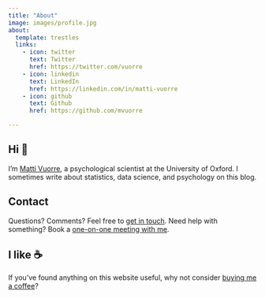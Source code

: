 ```yaml
---
title: "About"
image: images/profile.jpg
about:
  template: trestles
  links:
    - icon: twitter
      text: Twitter
      href: https://twitter.com/vuorre
    - icon: linkedin
      text: LinkedIn
      href: https://linkedin.com/in/matti-vuorre
    - icon: github
      text: Github
      href: https://github.com/mvuorre

---
```


## Hi 👋

I'm [Matti Vuorre](https://vuorre.netlify.app), a psychological scientist at the University of Oxford. I sometimes write about statistics, data science, and psychology on this blog.

## Contact

Questions? Comments? Feel free to [get in touch](contact.qmd). Need help with something? Book a [one-on-one meeting with me](https://book.stripe.com/aEU8wG5vkaKK5J6bIK).

## I like ☕️

If you've found anything on this website useful, why not consider [buying me a coffee](https://www.buymeacoffee.com/vuorre)? 
